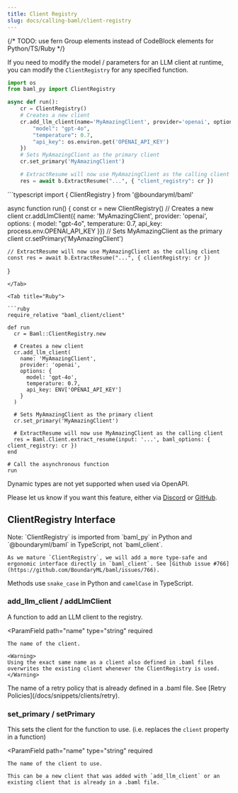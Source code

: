 ```yaml
---
title: Client Registry
slug: docs/calling-baml/client-registry
---
```

{/* TODO: use fern Group elements instead of CodeBlock elements for Python/TS/Ruby */}

If you need to modify the model / parameters for an LLM client at runtime, you can modify the `ClientRegistry` for any specified function.

<Tabs>

<Tab title="Python">

```python
import os
from baml_py import ClientRegistry

async def run():
    cr = ClientRegistry()
    # Creates a new client
    cr.add_llm_client(name='MyAmazingClient', provider='openai', options={
        "model": "gpt-4o",
        "temperature": 0.7,
        "api_key": os.environ.get('OPENAI_API_KEY')
    })
    # Sets MyAmazingClient as the primary client
    cr.set_primary('MyAmazingClient')

    # ExtractResume will now use MyAmazingClient as the calling client
    res = await b.ExtractResume("...", { "client_registry": cr })
```

</Tab>

<Tab title="TypeScript">
```typescript
import { ClientRegistry } from '@boundaryml/baml'

async function run() {
    const cr = new ClientRegistry()
    // Creates a new client
    cr.addLlmClient({ name: 'MyAmazingClient', provider: 'openai', options: {
        model: "gpt-4o",
        temperature: 0.7,
        api_key: process.env.OPENAI_API_KEY
    }})
    // Sets MyAmazingClient as the primary client
    cr.setPrimary('MyAmazingClient')

    // ExtractResume will now use MyAmazingClient as the calling client
    const res = await b.ExtractResume("...", { clientRegistry: cr })
}
```
</Tab>

<Tab title="Ruby">

```ruby
require_relative "baml_client/client"

def run
  cr = Baml::ClientRegistry.new

  # Creates a new client
  cr.add_llm_client(
    name: 'MyAmazingClient',
    provider: 'openai',
    options: {
      model: 'gpt-4o',
      temperature: 0.7,
      api_key: ENV['OPENAI_API_KEY']
    }
  )

  # Sets MyAmazingClient as the primary client
  cr.set_primary('MyAmazingClient')

  # ExtractResume will now use MyAmazingClient as the calling client
  res = Baml.Client.extract_resume(input: '...', baml_options: { client_registry: cr })
end

# Call the asynchronous function
run
```
</Tab>

<Tab title="OpenAPI">
Dynamic types are not yet supported when used via OpenAPI.

Please let us know if you want this feature, either via [Discord] or [GitHub][openapi-feedback-github-issue].

[Discord]: https://discord.gg/BTNBeXGuaS
[openapi-feedback-github-issue]: https://github.com/BoundaryML/baml/issues/892
</Tab>

</Tabs>

## ClientRegistry Interface

<Tip>
    Note: `ClientRegistry` is imported from `baml_py` in Python and `@boundaryml/baml` in TypeScript, not `baml_client`.

    As we mature `ClientRegistry`, we will add a more type-safe and ergonomic interface directly in `baml_client`. See [Github issue #766](https://github.com/BoundaryML/baml/issues/766).
</Tip>

Methods use `snake_case` in Python and `camelCase` in TypeScript.

### add_llm_client / addLlmClient
A function to add an LLM client to the registry.

<ParamField
    path="name"
    type="string"
    required
>
    The name of the client.

    <Warning>
    Using the exact same name as a client also defined in .baml files overwrites the existing client whenever the ClientRegistry is used.
    </Warning>
</ParamField>

<Markdown src="../snippets/client-constructor.mdx" />

<ParamField path="retry_policy" type="string">
The name of a retry policy that is already defined in a .baml file. See [Retry Policies](/docs/snippets/clients/retry).
</ParamField>

### set_primary / setPrimary
This sets the client for the function to use. (i.e. replaces the `client` property in a function)

<ParamField
    path="name"
    type="string"
    required
>
    The name of the client to use.

    This can be a new client that was added with `add_llm_client` or an existing client that is already in a .baml file.
</ParamField>
